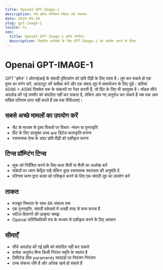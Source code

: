 ```yaml
---
title: OpenAI GPT-Image-1
description: नया इमेज जेनरेशन मॉडल अब उपलब्ध
date: 2025-05-20
slug: gpt-image-1
locale: hi
seo:
  title: OpenAI GPT-Image-1 इमेज जेनरेटर
  description: क्रिएटिव आर्टवर्क के लिए GPT-Image-1 का उपयोग करने के टिप्स
---
```


# Openai GPT-IMAGE-1

GPT 'इमेज' 1 ओपनईआई के संवादी दृष्टिकोण को छवि पीढ़ी के लिए लाता है। तुम कर सकते हो
एक दृश्य का वर्णन करें, आउटपुट की समीक्षा करें और एक संवाद लूप में समायोजन के लिए पूछें।
छवियां 4096 × 4096 पिक्सेल तक के संकल्पों पर रेंडर करती हैं, जो प्रिंट के लिए भी उपयुक्त है।
मॉडल सीधे अपलोड की गई तस्वीर को संपादित नहीं कर सकता है, लेकिन आप नए अनुरोध कर सकते हैं
जब तक आप वांछित परिणाम प्राप्त नहीं करते हैं तब तक विविधताएं।

## सबसे अच्छे मामलों का उपयोग करें

- चैट के माध्यम से दृश्य विचारों पर विचार -मंथन या पुनरावृति
- प्रिंट के लिए उपयुक्त उच्च are डिटेल कलाकृति बनाना
- रचनात्मक ऐप्स के अंदर छवि पीढ़ी को एकीकृत करना

## टिप्स प्रॉम्प्टिंग टिप्स

- लुक को निर्देशित करने के लिए कला शैली या शैली का उल्लेख करें
- संकेतों पर ध्यान केंद्रित रखें लेकिन कुछ रचनात्मक स्वतंत्रता की अनुमति दें
- परिणाम चरण द्वारा कदम को परिष्कृत करने के लिए एक संवादी लूप का उपयोग करें

## ताकत

- मजबूत स्थिरता के साथ 4K संकल्प तक
- एक पुनरावृत्ति, संवादी वर्कफ़्लो में अच्छी तरह से काम करता है
- जटिल विवरणों की उत्कृष्ट समझ
- Openai पारिस्थितिकी तंत्र के माध्यम से एकीकृत करने के लिए आसान

## सीमाएँ

- सीधे अपलोड की गई छवि को संपादित नहीं कर सकते
- प्रत्येक अनुरोध बिना किसी निरंतर स्मृति के स्वतंत्र है
- लिमिटेड ठीक paraments मापदंडों पर नियंत्रण नियंत्रण
- उच्च संकल्प धीमे हैं और अधिक खर्च हो सकते हैं
